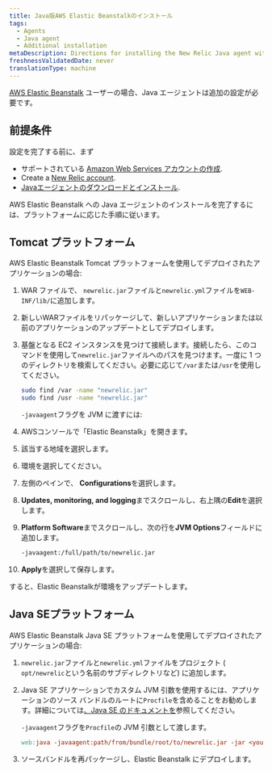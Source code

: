 ```yaml
---
title: Java版AWS Elastic Beanstalkのインストール
tags:
  - Agents
  - Java agent
  - Additional installation
metaDescription: Directions for installing the New Relic Java agent with Elastic Beanstalk.
freshnessValidatedDate: never
translationType: machine
---
```


[AWS Elastic Beanstalk](http://docs.amazonwebservices.com/elasticbeanstalk/latest/gsg/) ユーザーの場合、Java エージェントは追加の設定が必要です。

## 前提条件

設定を完了する前に、まず

* サポートされている [Amazon Web Services アカウントの作成](http://aws.amazon.com/elasticbeanstalk/).
* Create a [New Relic account](http://newrelic.com/signup).
* [Javaエージェントのダウンロードとインストール](/docs/agents/java-agent/installation/java-agent-manual-installation).

AWS Elastic Beanstalk への Java エージェントのインストールを完了するには、プラットフォームに応じた手順に従います。

## Tomcat プラットフォーム

AWS Elastic Beanstalk Tomcat プラットフォームを使用してデプロイされたアプリケーションの場合:

1. WAR ファイルで、 `newrelic.jar`ファイルと`newrelic.yml`ファイルを`WEB-INF/lib/`に追加します。

2. 新しいWARファイルをリパッケージして、新しいアプリケーションまたは以前のアプリケーションのアップデートとしてデプロイします。

3. 基盤となる EC2 インスタンスを見つけて接続します。接続したら、このコマンドを使用して`newrelic.jar`ファイルへのパスを見つけます。一度に 1 つのディレクトリを検索してください。必要に応じて`/var`または`/usr`を使用してください。

   ```sh
   sudo find /var -name "newrelic.jar"
   sudo find /usr -name "newrelic.jar"
   ```

   `-javaagent`フラグを JVM に渡すには:

4. AWSコンソールで「Elastic Beanstalk」を開きます。

5. 該当する地域を選択します。

6. 環境を選択してください。

7. 左側のペインで、 <DoNotTranslate>**Configurations**</DoNotTranslate>を選択します。

8. <DoNotTranslate>**Updates, monitoring, and logging**</DoNotTranslate>までスクロールし、右上隅の<DoNotTranslate>**Edit**</DoNotTranslate>を選択します。

9. <DoNotTranslate>**Platform Software**</DoNotTranslate>までスクロールし、次の行を<DoNotTranslate>**JVM Options**</DoNotTranslate>フィールドに追加します。

   ```sh
   -javaagent:/full/path/to/newrelic.jar
   ```

10. <DoNotTranslate>**Apply**</DoNotTranslate>を選択して保存します。

すると、Elastic Beanstalkが環境をアップデートします。

## Java SEプラットフォーム

AWS Elastic Beanstalk Java SE プラットフォームを使用してデプロイされたアプリケーションの場合:

1. `newrelic.jar`ファイルと`newrelic.yml`ファイルをプロジェクト ( `opt/newrelic`という名前のサブディレクトリなど) に追加します。

2. Java SE アプリケーションでカスタム JVM 引数を使用するには、アプリケーションのソース バンドルのルートに`Procfile`を含めることをお勧めします。詳細については[、Java SE のドキュメントを](https://docs.aws.amazon.com/elasticbeanstalk/latest/dg/java-se-platform.html)参照してください。

   `-javaagent`フラグを`Procfile`の JVM 引数として渡します。

   ```makefile
   web:java -javaagent:path/from/bundle/root/to/newrelic.jar -jar <your-application>.jar
   ```

3. ソースバンドルを再パッケージし、Elastic Beanstalk にデプロイします。